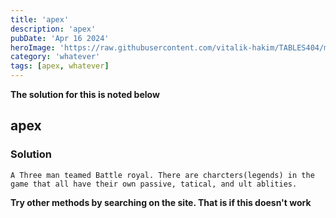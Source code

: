 ```yaml
---
title: 'apex'
description: 'apex'
pubDate: 'Apr 16 2024'
heroImage: 'https://raw.githubusercontent.com/vitalik-hakim/TABLES404/main/error_b/misc.png'
category: 'whatever'
tags: [apex, whatever]
---
```


**The solution for this is noted below**

## apex

### Solution

```whatever
A Three man teamed Battle royal. There are charcters(legends) in the game that all have their own passive, tatical, and ult ablities.
```

**Try other methods by searching on the site. That is if this doesn't work**

